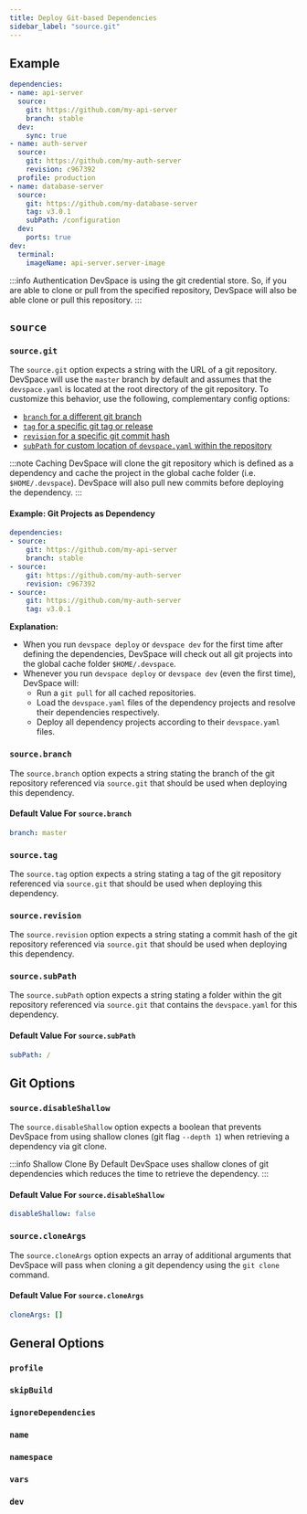 ```yaml
---
title: Deploy Git-based Dependencies
sidebar_label: "source.git"
---
```




## Example
```yaml
dependencies:
- name: api-server
  source:
    git: https://github.com/my-api-server
    branch: stable
  dev:
    sync: true
- name: auth-server
  source:
    git: https://github.com/my-auth-server
    revision: c967392
  profile: production
- name: database-server
  source:
    git: https://github.com/my-database-server
    tag: v3.0.1
    subPath: /configuration
  dev:
    ports: true
dev:
  terminal:
    imageName: api-server.server-image
```

:::info Authentication
DevSpace is using the git credential store. So, if you are able to clone or pull from the specified repository, DevSpace will also be able clone or pull this repository.
:::

## `source`

### `source.git`
The `source.git` option expects a string with the URL of a git repository. DevSpace will use the `master` branch by default and assumes that the `devspace.yaml` is located at the root directory of the git repository. To customize this behavior, use the following, complementary config options:
- [`branch` for a different git branch](#sourcebranch)
- [`tag` for a specific git tag or release](#sourcetag)
- [`revision` for a specific git commit hash](#sourcerevision)
- [`subPath` for custom location of `devspace.yaml` within the repository](#sourcesubpath)

:::note Caching
DevSpace will clone the git repository which is defined as a dependency and cache the project in the global cache folder (i.e. `$HOME/.devspace`). DevSpace will also pull new commits before deploying the dependency.
:::

#### Example: Git Projects as Dependency
```yaml
dependencies:
- source:
    git: https://github.com/my-api-server
    branch: stable
- source:
    git: https://github.com/my-auth-server
    revision: c967392
- source:
    git: https://github.com/my-auth-server
    tag: v3.0.1
```
**Explanation:**  
- When you run `devspace deploy` or `devspace dev` for the first time after defining the dependencies, DevSpace will check out all git projects into the global cache folder `$HOME/.devspace`.
- Whenever you run `devspace deploy` or `devspace dev` (even the first time), DevSpace will:
  - Run a `git pull` for all cached repositories.
  - Load the `devspace.yaml` files of the dependency projects and resolve their dependencies respectively.
  - Deploy all dependency projects according to their `devspace.yaml` files.

### `source.branch`
The `source.branch` option expects a string stating the branch of the git repository referenced via `source.git` that should be used when deploying this dependency.

#### Default Value For `source.branch`
```yaml
branch: master
```

### `source.tag`
The `source.tag` option expects a string stating a tag of the git repository referenced via `source.git` that should be used when deploying this dependency.

### `source.revision`
The `source.revision` option expects a string stating a commit hash of the git repository referenced via `source.git` that should be used when deploying this dependency.

### `source.subPath`
The `source.subPath` option expects a string stating a folder within the git repository referenced via `source.git` that contains the `devspace.yaml` for this dependency.

#### Default Value For `source.subPath`
```yaml
subPath: /
```


## Git Options

### `source.disableShallow`
The `source.disableShallow` option expects a boolean that prevents DevSpace from using shallow clones (git flag `--depth 1`) when retrieving a dependency via git clone.

:::info Shallow Clone By Default
DevSpace uses shallow clones of git dependencies which reduces the time to retrieve the dependency.
:::

#### Default Value For `source.disableShallow`
```yaml
disableShallow: false
```

### `source.cloneArgs`
The `source.cloneArgs` option expects an array of additional arguments that DevSpace will pass when cloning a git dependency using the `git clone` command.

#### Default Value For `source.cloneArgs`
```yaml
cloneArgs: []
```


## General Options

### `profile`

<FragmentDependencyProfile/>


### `skipBuild`

<FragmentDependencySkipBuild/>


### `ignoreDependencies`

<FragmentDependencyIgnoreDependencies/>


### `name`

<FragmentDependencyName/>


### `namespace`

<FragmentDependencyNamespace/>

### `vars`

<FragmentDependencyVars/>

### `dev`

<FragmentDependencyDev/>